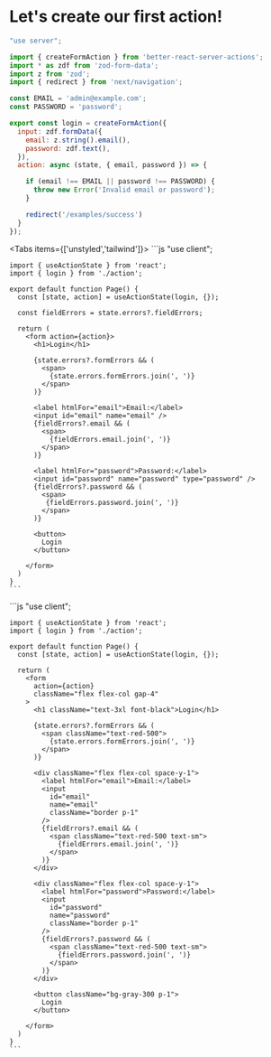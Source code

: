 
# Let's create our first action!

```js
"use server";

import { createFormAction } from 'better-react-server-actions';
import * as zdf from 'zod-form-data';
import z from 'zod';
import { redirect } from 'next/navigation';

const EMAIL = 'admin@example.com';
const PASSWORD = 'password';

export const login = createFormAction({
  input: zdf.formData({
    email: z.string().email(),
    password: zdf.text(),
  }),
  action: async (state, { email, password }) => {

    if (email !== EMAIL || password !== PASSWORD) {
      throw new Error('Invalid email or password');
    }

    redirect('/examples/success')
  }
});

```

<Tabs items={['unstyled','tailwind']}>
  <Tab>
    ```js
    "use client";

    import { useActionState } from 'react';
    import { login } from './action';

    export default function Page() {
      const [state, action] = useActionState(login, {});

      const fieldErrors = state.errors?.fieldErrors;

      return (
        <form action={action}>
          <h1>Login</h1>

          {state.errors?.formErrors && (
            <span>
              {state.errors.formErrors.join(', ')}
            </span>
          )}

          <label htmlFor="email">Email:</label>
          <input id="email" name="email" />
          {fieldErrors?.email && (
            <span>
              {fieldErrors.email.join(', ')}
            </span>
          )}

          <label htmlFor="password">Password:</label>
          <input id="password" name="password" type="password" />
          {fieldErrors?.password && (
            <span>
             {fieldErrors.password.join(', ')}
            </span>
          )}

          <button>
            Login
          </button>

        </form>
      )
    }
    ```
  </Tab>
  <Tab>
    ```js
    "use client";

    import { useActionState } from 'react';
    import { login } from './action';

    export default function Page() {
      const [state, action] = useActionState(login, {});

      return (
        <form 
          action={action} 
          className="flex flex-col gap-4"
        >
          <h1 className="text-3xl font-black">Login</h1>

          {state.errors?.formErrors && (
            <span className="text-red-500">
              {state.errors.formErrors.join(', ')}
            </span>
          )}

          <div className="flex flex-col space-y-1">
            <label htmlFor="email">Email:</label>
            <input 
              id="email" 
              name="email" 
              className="border p-1" 
            />
            {fieldErrors?.email && (
              <span className="text-red-500 text-sm">
                {fieldErrors.email.join(', ')}
              </span>
            )}
          </div>

          <div className="flex flex-col space-y-1">
            <label htmlFor="password">Password:</label>
            <input 
              id="password" 
              name="password" 
              className="border p-1" 
            />
            {fieldErrors?.password && (
              <span className="text-red-500 text-sm">
                {fieldErrors.password.join(', ')}
              </span>
            )}
          </div>

          <button className="bg-gray-300 p-1">
            Login
          </button>

        </form>
      )
    }
    ```
  </Tab>
</Tabs>


